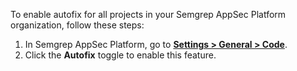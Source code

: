 To enable autofix for all projects in your Semgrep AppSec Platform organization, follow these steps:

1. In Semgrep AppSec Platform, go to **[Settings > General > Code](https://semgrep.dev/orgs/-/settings/general/code)**.
2. Click the **Autofix** <i class="fa-solid fa-toggle-large-on"></i> toggle to enable this feature.
